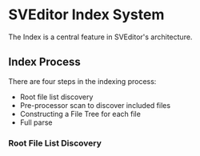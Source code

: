 = SVEditor Index System =

The Index is a central feature in SVEditor's architecture. 
== Index Process ==
There are four steps in the indexing process:
* Root file list discovery
* Pre-processor scan to discover included files
* Constructing a File Tree for each file
* Full parse
  

=== Root File List Discovery ===

